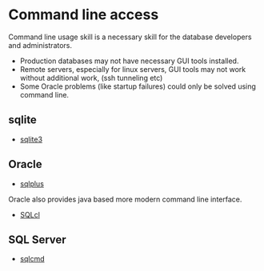 # Command line access


Command line usage skill is a necessary skill for the database developers and administrators.

- Production databases may not have necessary GUI tools installed.
- Remote servers, especially for linux servers, GUI tools may not work without additional work, (ssh tunneling etc)
- Some Oracle problems (like startup failures) could only be solved using command line.



## sqlite

- [sqlite3](https://www.sqlite.org/cli.html)

## Oracle

- [sqlplus](https://docs.oracle.com/en/database/oracle/oracle-database/23/sqpug/SQL-Plus-quick-start.html)

Oracle also provides java based more modern command line interface.

- [SQLcl](https://www.oracle.com/database/sqldeveloper/technologies/sqlcl/)

## SQL Server

- [sqlcmd](https://learn.microsoft.com/en-us/sql/tools/sqlcmd/sqlcmd-utility)


